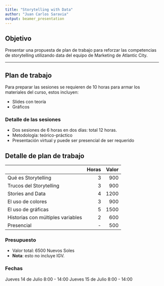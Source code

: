 ```yaml
---
title: "Storytelling with Data"
author: "Juan Carlos Saravia"
output: beamer_presentation
---
```



## Objetivo

Presentar una propuesta de plan de trabajo para reforzar las competencias de storytelling utilizando data del equipo de Marketing de Atlantic City. 

---



## Plan de trabajo

Para preparar las sesiones se requieren de 10 horas para armar los materiales del curso, estos incluyen:

 - Slides con teoría
 - Gráficos 

### Detalle de las sesiones

- Dos sesiones de 6 horas en dos días: total 12 horas. 
- Metodología: teórico-práctico
- Presentación virtual y puede ser presencial de ser requerido

## Detalle de plan de trabajo


|                  |Horas| Valor| 
|:-----------------|----:|---:| 
|Qué es Storytelling     | 3|   900| 
|Trucos del Storytelling | 3|   900| 
|Stories and Data        | 4|   1200| 
|El uso de colores       | 3|   900| 
|El uso de gráficas      | 5|   1500| 
|Historias con múltiples variables | 2|   600| 
|Presencial | -|   500| 



### Presupuesto

- Valor total: 6500 Nuevos Soles 
- **Nota**: esto no incluye IGV. 

### Fechas 

Jueves 14 de Julio	8:00 - 14:00
Jueves 15 de Julio	8:00 - 14:00




